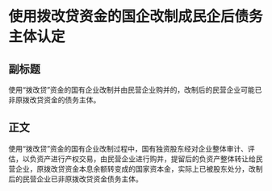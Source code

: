 # 使用拨改贷资金的国企改制成民企后债务主体认定
## 副标题
使用“拨改贷”资金的国有企业改制并由民营企业购并的，改制后的民营企业可能已非原拨改贷资金的债务主体。
## 正文
使用“拨改贷”资金的国有企业改制过程中，国有独资股东经对企业整体审计、评估，以负资产进行产权交易，由民营企业进行购并，提留后的负资产整体转让给民营企业，原拨改贷资金本息余额转变成的国家资本金，实际上已被股东处分，改制后的民营企业已非原拨改贷资金债务主体。